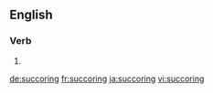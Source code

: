 ==English==

===Verb===
{{head|en|present participle}}

# {{present participle of|succor|lang=en|nocat=1}}

[[de:succoring]]
[[fr:succoring]]
[[ja:succoring]]
[[vi:succoring]]